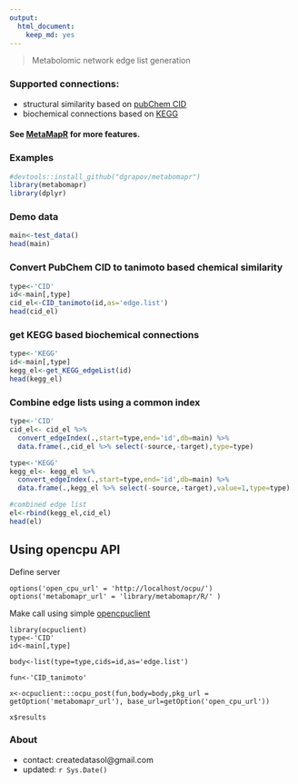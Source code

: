 ```yaml
---
output:
  html_document:
    keep_md: yes
---
```


> Metabolomic network edge list generation

### Supported connections:
* structural similarity based on [pubChem CID](https://pubchem.ncbi.nlm.nih.gov/)
* biochemical connections based on [KEGG](http://www.genome.jp/kegg/)

#### See [MetaMapR](http://dgrapov.github.io/MetaMapR/) for more features.

### Examples
```r
#devtools::install_github("dgrapov/metabomapr")
library(metabomapr)
library(dplyr)
```

### Demo data
```r
main<-test_data() 
head(main)
```

### Convert PubChem CID to tanimoto based chemical similarity
```r
type<-'CID'
id<-main[,type]
cid_el<-CID_tanimoto(id,as='edge.list')
head(cid_el)
```

### get KEGG based biochemical connections
```r
type<-'KEGG'
id<-main[,type]
kegg_el<-get_KEGG_edgeList(id)
head(kegg_el)
```

### Combine edge lists using a common index
```r
type<-'CID'
cid_el<- cid_el %>%
  convert_edgeIndex(.,start=type,end='id',db=main) %>%
  data.frame(.,cid_el %>% select(-source,-target),type=type)

type<-'KEGG'
kegg_el<- kegg_el %>%
  convert_edgeIndex(.,start=type,end='id',db=main) %>%
  data.frame(.,kegg_el %>% select(-source,-target),value=1,type=type)

#combined edge list
el<-rbind(kegg_el,cid_el)
head(el)
```

## Using opencpu API

Define server
```
options('open_cpu_url' = 'http://localhost/ocpu/')
options('metabomapr_url' = 'library/metabomapr/R/' )
```

Make call using simple [opencpuclient](https://github.com/dgrapov/ocpuclient)
```
library(ocpuclient)
type<-'CID'
id<-main[,type]

body<-list(type=type,cids=id,as='edge.list')

fun<-'CID_tanimoto'

x<-ocpuclient:::ocpu_post(fun,body=body,pkg_url = getOption('metabomapr_url'), base_url=getOption('open_cpu_url'))

x$results 
```


### About
* contact: createdatasol@gmail.com
* updated: `r Sys.Date()`
